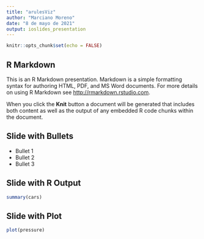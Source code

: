 ```yaml
---
title: "arulesViz"
author: "Marciano Moreno"
date: "8 de mayo de 2021"
output: ioslides_presentation
---
```


```r
knitr::opts_chunk$set(echo = FALSE)
```



## R Markdown

This is an R Markdown presentation. Markdown is a simple formatting syntax for authoring HTML, PDF, and MS Word documents. For more details on using R Markdown see <http://rmarkdown.rstudio.com>.

When you click the **Knit** button a document will be generated that includes both content as well as the output of any embedded R code chunks within the document.

## Slide with Bullets

- Bullet 1
- Bullet 2
- Bullet 3

## Slide with R Output

```r
summary(cars)
```

## Slide with Plot

```r
plot(pressure)
```

